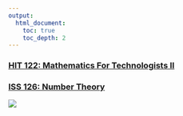 ```yaml
---
output:
  html_document:
    toc: true
    toc_depth: 2
---
```




### [HIT 122: Mathematics For Technologists II](hit122.html)

### [ISS 126: Number Theory](iss126.html)

![ ](/Users/admin/Documents/GitHub/maths/d2.png)